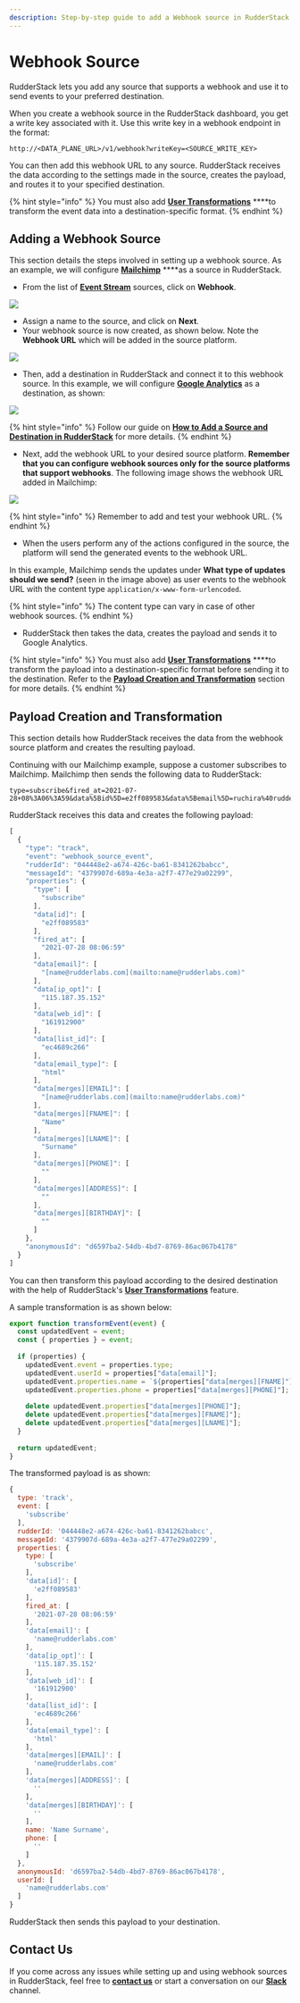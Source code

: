 ```yaml
---
description: Step-by-step guide to add a Webhook source in RudderStack.
---
```


# Webhook Source

RudderStack lets you add any source that supports a webhook and use it to send events to your preferred destination.

When you create a webhook source in the RudderStack dashboard, you get a write key associated with it. Use this write key in a webhook endpoint in the format:   
  
`http://<DATA_PLANE_URL>/v1/webhook?writeKey=<SOURCE_WRITE_KEY>`  
  
You can then add this webhook URL to any source. RudderStack receives the data according to the settings made in the source, creates the payload, and routes it to your specified destination.

{% hint style="info" %}
You must also add [**User Transformations**](https://docs.rudderstack.com/adding-a-new-user-transformation-in-rudderstack) ****to transform the event data into a destination-specific format.
{% endhint %}

## Adding a Webhook Source

This section details the steps involved in setting up a webhook source. As an example, we will configure [**Mailchimp**](https://mailchimp.com) ****as a source in RudderStack.

* From the list of [**Event Stream**](./) sources, click on **Webhook**.

![](../.gitbook/assets/webhook%20%281%29.png)

* Assign a name to the source, and click on **Next**. 
* Your webhook source is now created, as shown below. Note the **Webhook URL** which will be added in the source platform.

![](https://user-images.githubusercontent.com/59817155/128315856-0d71db9a-fbc3-4f71-8692-f2a0faa4c5b3.png)

* Then, add a destination in RudderStack and connect it to this webhook source. In this example, we will configure [**Google Analytics**](https://docs.rudderstack.com/destinations/analytics/google-analytics-ga) as a destination, as shown:

![](https://user-images.githubusercontent.com/59817155/127983406-76fcf748-bd1b-4f18-9840-b19a71aaf601.png)

{% hint style="info" %}
Follow our guide on [**How to Add a Source and Destination in RudderStack**](https://docs.rudderstack.com/how-to-guides/adding-source-and-destination-rudderstack) for more details.
{% endhint %}

* Next, add the webhook URL to your desired source platform. **Remember that you can configure webhook sources only for the source platforms that support webhooks**.   The following image shows the webhook URL added in Mailchimp:

![](https://user-images.githubusercontent.com/59817155/127986131-3740dbfe-7d55-4328-abe1-63fb8ac70de2.png)

{% hint style="info" %}
Remember to add and test your webhook URL.
{% endhint %}

* When the users perform any of the actions configured in the source, the platform will send the generated events to the webhook URL.

In this example, Mailchimp sends the updates under **What type of updates should we send?** \(seen in the image above\) as user events to the webhook URL with the content type `application/x-www-form-urlencoded`.

{% hint style="info" %}
The content type can vary in case of other webhook sources.
{% endhint %}

* RudderStack then takes the data, creates the payload and sends it to Google Analytics.

{% hint style="info" %}
You must also add [**User Transformations**](https://docs.rudderstack.com/adding-a-new-user-transformation-in-rudderstack) ****to transform the payload into a destination-specific format before sending it to the destination. Refer to the [**Payload Creation and Transformation**](https://docs.rudderstack.com/stream-sources/webhook-source#payload-creation-and-transformation) section for more details.
{% endhint %}

## Payload Creation and Transformation

This section details how RudderStack receives the data from the webhook source platform and creates the resulting payload.

Continuing with our Mailchimp example, suppose a customer subscribes to Mailchimp. Mailchimp then sends the following data to RudderStack:

```text
type=subscribe&fired_at=2021-07-28+08%3A06%3A59&data%5Bid%5D=e2ff089583&data%5Bemail%5D=ruchira%40rudderlabs.com&data%5Bemail_type%5D=html&data%5Bip_opt%5D=115.187.35.152&data%5Bweb_id%5D=161912900&data%5Bmerges%5D%5BEMAIL%5D=name%40rudderlabs.com&data%5Bmerges%5D%5BFNAME%5D=Name&data%5Bmerges%5D%5BLNAME%5D=Surname&data%5Bmerges%5D%5BADDRESS%5D=&data%5Bmerges%5D%5BPHONE%5D=&data%5Bmerges%5D%5BBIRTHDAY%5D=&data%5Blist_id%5D=ec4689c266
```

RudderStack receives this data and creates the following payload:

```javascript
[
  {
    "type": "track",
    "event": "webhook_source_event",
    "rudderId": "044448e2-a674-426c-ba61-8341262babcc",
    "messageId": "4379907d-689a-4e3a-a2f7-477e29a02299",
    "properties": {
      "type": [
        "subscribe"
      ],
      "data[id]": [
        "e2ff089583"
      ],
      "fired_at": [
        "2021-07-28 08:06:59"
      ],
      "data[email]": [
        "[name@rudderlabs.com](mailto:name@rudderlabs.com)"
      ],
      "data[ip_opt]": [
        "115.187.35.152"
      ],
      "data[web_id]": [
        "161912900"
      ],
      "data[list_id]": [
        "ec4689c266"
      ],
      "data[email_type]": [
        "html"
      ],
      "data[merges][EMAIL]": [
        "[name@rudderlabs.com](mailto:name@rudderlabs.com)"
      ],
      "data[merges][FNAME]": [
        "Name"
      ],
      "data[merges][LNAME]": [
        "Surname"
      ],
      "data[merges][PHONE]": [
        ""
      ],
      "data[merges][ADDRESS]": [
        ""
      ],
      "data[merges][BIRTHDAY]": [
        ""
      ]
    },
    "anonymousId": "d6597ba2-54db-4bd7-8769-86ac067b4178"
  }
]
```

You can then transform this payload according to the desired destination with the help of RudderStack's [**User Transformations**](https://docs.rudderstack.com/adding-a-new-user-transformation-in-rudderstack) feature.

A sample transformation is as shown below:

```javascript
export function transformEvent(event) {
  const updatedEvent = event;
  const { properties } = event;
  
  if (properties) {
    updatedEvent.event = properties.type;
    updatedEvent.userId = properties["data[email]"];
    updatedEvent.properties.name = `${properties["data[merges][FNAME]"]} ${properties["data[merges][LNAME]"]}`;
    updatedEvent.properties.phone = properties["data[merges][PHONE]"];
  
    delete updatedEvent.properties["data[merges][PHONE]"];
    delete updatedEvent.properties["data[merges][FNAME]"];
    delete updatedEvent.properties["data[merges][LNAME]"];
  }
  
  return updatedEvent;
}
```

The transformed payload is as shown:

```javascript
{
  type: 'track',
  event: [
    'subscribe'
  ],
  rudderId: '044448e2-a674-426c-ba61-8341262babcc',
  messageId: '4379907d-689a-4e3a-a2f7-477e29a02299',
  properties: {
    type: [
      'subscribe'
    ],
    'data[id]': [
      'e2ff089583'
    ],
    fired_at: [
      '2021-07-28 08:06:59'
    ],
    'data[email]': [
      'name@rudderlabs.com'
    ],
    'data[ip_opt]': [
      '115.187.35.152'
    ],
    'data[web_id]': [
      '161912900'
    ],
    'data[list_id]': [
      'ec4689c266'
    ],
    'data[email_type]': [
      'html'
    ],
    'data[merges][EMAIL]': [
      'name@rudderlabs.com'
    ],
    'data[merges][ADDRESS]': [
      ''
    ],
    'data[merges][BIRTHDAY]': [
      ''
    ],
    name: 'Name Surname',
    phone: [
      ''
    ]
  },
  anonymousId: 'd6597ba2-54db-4bd7-8769-86ac067b4178',
  userId: [
    'name@rudderlabs.com'
  ]
}
```

RudderStack then sends this payload to your destination.

## Contact Us

If you come across any issues while setting up and using webhook sources in RudderStack, feel free to [**contact us**](mailto:%20docs@rudderstack.com) or start a conversation on our [**Slack**](https://resources.rudderstack.com/join-rudderstack-slack) channel.

